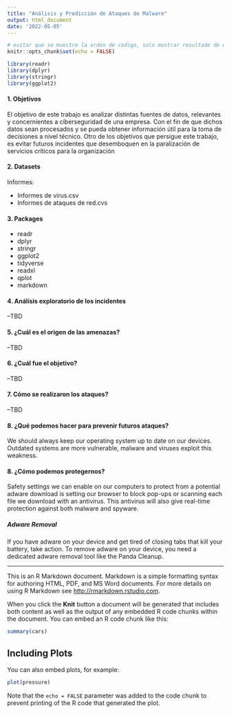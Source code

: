 ```yaml
---
title: "Análisis y Predicción de Ataques de Malware"
output: html_document
date: '2022-05-05'
---
```


```r
# evitar que se muestre la orden de codigo, solo mostrar resultado de ejecucion
knitr::opts_chunk$set(echo = FALSE)
```


```r
library(readr)
library(dplyr)
library(stringr)
library(ggplot2)
```
#### **1. Objetivos**
El objetivo de este trabajo es analizar distintas fuentes de datos, relevantes y concernientes a ciberseguridad de una empresa. Con el fin de que dichos datos sean procesados y se pueda obtener información útil para la toma de decisiones a nivel técnico. Otro de los objetivos que persigue este trabajo, es evitar futuros incidentes que desemboquen en la paralización de servicios críticos para la organización

#### **2. Datasets**

Informes: 

- Informes de virus.csv
- Informes de ataques de red.cvs

#### **3. Packages**
- readr
- dplyr
- stringr
- ggplot2
- tidyverse
- readxl
- qplot
- markdown

#### **4. Análisis exploratorio de los incidentes**

--TBD

#### **5. ¿Cuál es el origen de las amenazas?**

--TBD

#### **6. ¿Cuál fue el objetivo?**

--TBD

#### **7. Cómo se realizaron los ataques?**

--TBD

#### **8. ¿Qué podemos hacer para prevenir futuros ataques?**

We  should always keep our  operating system up to date on our devices. Outdated systems are more vulnerable, malware and viruses exploit this weakness.

#### **8. ¿Cómo podemos protegernos?**

Safety settings we can enable on our computers to protect from a potential adware download is setting our browser to block pop-ups or scanning each file we download with an antivirus. This antivirus will also give real-time protection against both malware and spyware.

##### Adware Removal

If you have adware on your device and get tired of closing tabs that kill your battery, take action. To remove adware on your device, you need a dedicated adware removal tool like the Panda Cleanup.

----------------------------------
This is an R Markdown document. Markdown is a simple formatting syntax for authoring HTML, PDF, and MS Word documents. For more details on using R Markdown see <http://rmarkdown.rstudio.com>.

When you click the **Knit** button a document will be generated that includes both content as well as the output of any embedded R code chunks within the document. You can embed an R code chunk like this:

```r
summary(cars)
```

## Including Plots

You can also embed plots, for example:

```r
plot(pressure)
```

Note that the `echo = FALSE` parameter was added to the code chunk to prevent printing of the R code that generated the plot.
